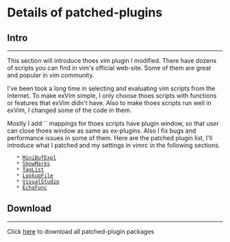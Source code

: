 <!-- ======================================================================================-->
<!-- File         : DetailsOfPatchedPlugins.wiki-->
<!-- Author       : Wu Jie -->
<!-- Last Change  : 05/29/2009 | 17:13:49 PM | Friday,May-->
<!-- Description  : -->
<!-- ======================================================================================-->

= Details of patched-plugins =

== Intro ==
--------------------------------------------------------------------------------------

This section will introduce thoes vim plugin I modified. There have dozens of scripts
you can find in vim's official web-site. Some of them are great and popular in vim community.

I've been took a long time in selecting and evaluating vim scripts from the internet.
To make exVim simple, I only choose thoes scripts with functions or features that exVim 
didn't have. Also to make thoes scripts run well in exVim, I changed some of the code in
them.

Mostly I add `<esc>` mappings for thoes scripts have plugin window, so that user can close
thoes window as same as ex-plugins. Also I fix bugs and performance issues in some of them. 
Here are the patched plugin list, I'll introduce what I patched and my settings in vimrc in the
following sections.

    * [[MiniBufExpl]]
    * [[ShowMarks]]
    * [[TagList]]
    * [[LookupFile]]
    * [[VisualStudio]]
    * [[EchoFunc]]

== Download ==
--------------------------------------------------------------------------------------

Click [http://exvim.googlecode.com/files/third_part_plugin_patches.7z here] to download 
all patched-plugin packages

